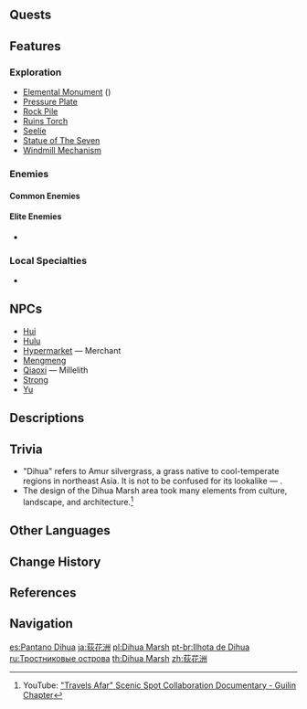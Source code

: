 {{RegionTabs}}
{{Location Infobox
|image        = Dihua Marsh.png
|type         = Subarea
|region       = Liyue
|area         = Bishui Plain
}}
{{Location Intro|{{Lang|'''Dihua Marsh'''|zh=荻花洲|zh_rm=Díhuā-zhōu|zh_tl=Amur Silvergrass Islet}}|description=<p>Dihua Marsh is an alluvial plane shaped by the [[Bishui River]]. It is south of [[Stone Gate]] and north of [[Wangshu Inn]]. [[Sal Terrae]] lies to the east.</p><p>There is a [[Statue of The Seven]] located on the northern end of Dihua Marsh, along the main road.</p>}}

==Quests==
{{Quests by Category List|heo=1}}

==Features==
===Exploration===
* [[Elemental Monument]] ({{Geo}})
* [[Pressure Plate]]
* [[Rock Pile]]
* [[Ruins Torch]]
* [[Seelie]]
* [[Statue of The Seven]]
* [[Windmill Mechanism]]

===Enemies===
====Common Enemies====
{{Column|2|
*{{Enemy|Hilichurl}}
*{{Enemy|Hilichurl Fighter}}
*{{Enemy|Hilichurl Shooter}}
*{{Enemy|Hilichurl Grenadier}}
*{{Enemy|Pyro Hilichurl Shooter}}
*{{Enemy|Anemo Samachurl}}
*{{Enemy|Cryo Whopperflower}}
}}

====Elite Enemies====
*{{Enemy|Cryo Abyss Mage}}

===Local Specialties===
*{{Item|Cor Lapis}}

==NPCs==
* [[Hui]]
* [[Hulu]]
* [[Hypermarket]] &mdash; Merchant
* [[Mengmeng]]
* [[Qiaoxi]] &mdash; Millelith
* [[Strong]]
* [[Yu]]

==Descriptions==
{{Description|This is where the sifting of the wavy silvergrass and the croaking of frogs join in song, and it is also the final resting place of many a martial nomad.|Viewpoint, [[Marsh of Rustling Reeds]]}}
{{Description|An alluvial plain shaped by the flow of [[Bishui River]].<br />The waterfall to its northwest is famous among travelers.<br />Aquatic plants and natural resources abound in this fertile land near Mt. Qingce.|[[Expedition]] description}}
{{Description|Dihua Marsh, a wetland area north of Liyue, gets its name from the silvergrass ("dihua" in the local language) that grows in the shallows of the marsh.<br />The scrambling web of rivers has grown into a flourishing and wide-spread ecosystem full of flora and fauna — an awe-inspiring sight for travelers to the area.<br />The area also acts as the road from Mondstadt to Liyue, and as such many merchant caravans choose to stop here to rest. Wangshu Inn stands within the area, a symbolic structure from all directions.|[https://genshin.hoyoverse.com/en/map Exploration], Genshin Impact Official Site}}

==Trivia==
* "Dihua" refers to Amur silvergrass, a grass native to cool-temperate regions in northeast Asia. It is not to be confused for its lookalike &mdash; {{w|Miscanthus sinensis|Chinese silver grass}}.
* The design of the Dihua Marsh area took many elements from {{w|Guilin| Guilin}} culture, landscape, and architecture.<ref>YouTube: [https://youtu.be/oPeoiFHKnYI "Travels Afar" Scenic Spot Collaboration Documentary - Guilin Chapter]</ref>

==Other Languages==
{{Other Languages
|en      = Dihua Marsh
|zhs     = 荻花洲
|zhs_rm  = Díhuā-zhōu
|zht     = 荻花洲
|zht_rm  = Díhuā-zhōu
|zh_tl   = {{w|Miscanthus sacchariflorus|Amur Silvergrass}} Flower Islet
|ja      = {{Rubi|荻|てき|花|か|洲|しゅう}}
|ja_rm   = Tekika-shuu<ref>[[Map]], Label: Dihua Marsh (Japanese)</ref>
|ja_tl   = Amur Silvergrass Flower Islet{{Sino|ja}}
|ko      = {{tt|적화주|荻花洲}}
|ko_rm   = Jeokhwa-ju
|ko_tl   = Amur Silvergrass Flower Islet{{Sino|ko}}
|es      = Pantano Dihua
|es_tl   = Dihua Marsh
|fr      = Marais Dihua
|fr_tl   = Dihua Marsh
|ru      = Тростниковые острова
|ru_tl   = Reed Islands
|th      = Dihua Marsh
|vi      = {{tt|Địch Hoa Châu|荻花洲}}
|vi_tl   = Amur Silvergrass Flower Islet{{Sino|vi}}
|de      = Dihua-Moor
|de_tl   = Dihua Bog
|id      = Dihua Marsh
|pt      = Ilhota de Dihua
|pt_tl   = Islet of Dihua
|tr      = Dihua Bataklığı
|tr_tl   = 
|it      = Palude di Dihua
|it_tl   = Dihua Swamp
}}

==Change History==
{{Change History|1.0}}

==References==
{{Reflist}}

==Navigation==
{{Area Navbox|Liyue}}

[[es:Pantano Dihua]]
[[ja:荻花洲]]
[[pl:Dihua Marsh]]
[[pt-br:Ilhota de Dihua]]
[[ru:Тростниковые острова]]
[[th:Dihua Marsh]]
[[zh:荻花洲]]